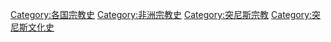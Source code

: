 [[Category:各国宗教史|Category:各国宗教史]]
[[Category:非洲宗教史|Category:非洲宗教史]]
[[Category:突尼斯宗教|Category:突尼斯宗教]]
[[Category:突尼斯文化史|Category:突尼斯文化史]]